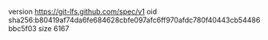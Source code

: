 version https://git-lfs.github.com/spec/v1
oid sha256:b80419af74da6fe684628cbfe097afc6ff970afdc780f40443cb54486bbc5f03
size 6167
